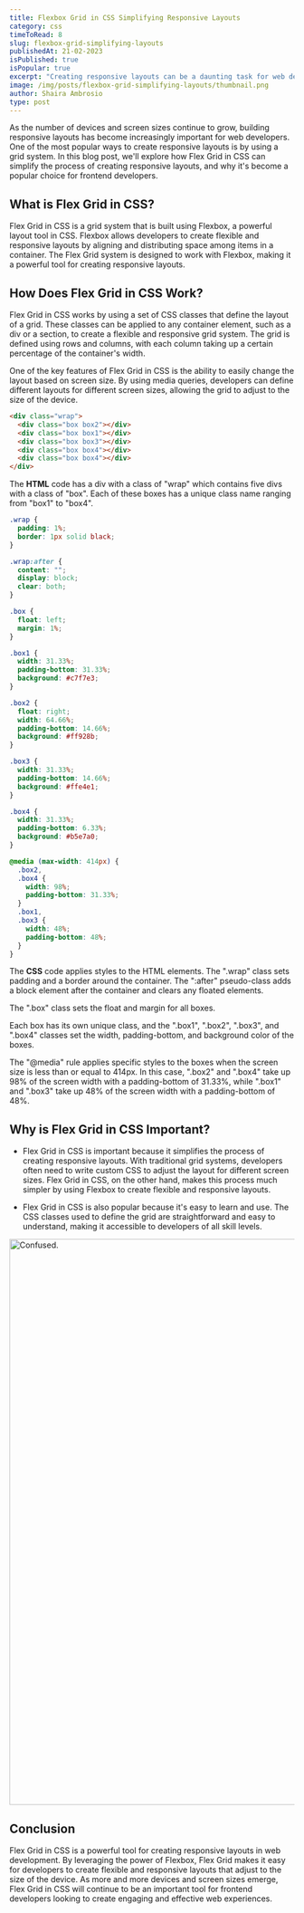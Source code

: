 ```yaml
---
title: Flexbox Grid in CSS Simplifying Responsive Layouts
category: css
timeToRead: 8
slug: flexbox-grid-simplifying-layouts
publishedAt: 21-02-2023
isPublished: true
isPopular: true
excerpt: "Creating responsive layouts can be a daunting task for web developers, especially when there are so many devices and screen sizes to consider. Fortunately, Flex Grid in CSS offers a simpler way to create responsive layouts by leveraging the power of Flexbox. In this blog post, we'll explore what Flex Grid in CSS is, how it works, and why it's become a popular choice for frontend developers looking to create flexible and responsive web layouts."
image: /img/posts/flexbox-grid-simplifying-layouts/thumbnail.png
author: Shaira Ambrosio
type: post
---
```


<div id="introduction">
  As the number of devices and screen sizes continue to grow, building responsive layouts has become increasingly
  important for web developers. One of the most popular ways to create responsive layouts is by using a grid system. In
  this blog post, we'll explore how Flex Grid in CSS can simplify the process of creating responsive layouts, and why
  it's become a popular choice for frontend developers.
</div>

## What is Flex Grid in CSS?

Flex Grid in CSS is a grid system that is built using Flexbox, a powerful layout tool in CSS. Flexbox allows developers to create flexible and responsive layouts by aligning and distributing space among items in a container. The Flex Grid system is designed to work with Flexbox, making it a powerful tool for creating responsive layouts.

## How Does Flex Grid in CSS Work?

Flex Grid in CSS works by using a set of CSS classes that define the layout of a grid. These classes can be applied to any container element, such as a div or a section, to create a flexible and responsive grid system. The grid is defined using rows and columns, with each column taking up a certain percentage of the container's width.

One of the key features of Flex Grid in CSS is the ability to easily change the layout based on screen size. By using media queries, developers can define different layouts for different screen sizes, allowing the grid to adjust to the size of the device.

<Sandbox id="copy-l1l5vl" />

```html
<div class="wrap">
  <div class="box box2"></div>
  <div class="box box1"></div>
  <div class="box box3"></div>
  <div class="box box4"></div>
  <div class="box box4"></div>
</div>
```

The **HTML** code has a div with a class of "wrap" which contains five divs with a class of "box". Each of these boxes has a unique class name ranging from "box1" to "box4".

```css
.wrap {
  padding: 1%;
  border: 1px solid black;
}

.wrap:after {
  content: "";
  display: block;
  clear: both;
}

.box {
  float: left;
  margin: 1%;
}

.box1 {
  width: 31.33%;
  padding-bottom: 31.33%;
  background: #c7f7e3;
}

.box2 {
  float: right;
  width: 64.66%;
  padding-bottom: 14.66%;
  background: #ff928b;
}

.box3 {
  width: 31.33%;
  padding-bottom: 14.66%;
  background: #ffe4e1;
}

.box4 {
  width: 31.33%;
  padding-bottom: 6.33%;
  background: #b5e7a0;
}

@media (max-width: 414px) {
  .box2,
  .box4 {
    width: 98%;
    padding-bottom: 31.33%;
  }
  .box1,
  .box3 {
    width: 48%;
    padding-bottom: 48%;
  }
}
```

The **CSS** code applies styles to the HTML elements. The ".wrap" class sets padding and a border around the container. The ":after" pseudo-class adds a block element after the container and clears any floated elements.

The ".box" class sets the float and margin for all boxes.

Each box has its own unique class, and the ".box1", ".box2", ".box3", and ".box4" classes set the width, padding-bottom, and background color of the boxes.

The "@media" rule applies specific styles to the boxes when the screen size is less than or equal to 414px. In this case, ".box2" and ".box4" take up 98% of the screen width with a padding-bottom of 31.33%, while ".box1" and ".box3" take up 48% of the screen width with a padding-bottom of 48%.

## Why is Flex Grid in CSS Important?

- Flex Grid in CSS is important because it simplifies the process of creating responsive layouts. With traditional grid systems, developers often need to write custom CSS to adjust the layout for different screen sizes. Flex Grid in CSS, on the other hand, makes this process much simpler by using Flexbox to create flexible and responsive layouts.

- Flex Grid in CSS is also popular because it's easy to learn and use. The CSS classes used to define the grid are straightforward and easy to understand, making it accessible to developers of all skill levels.

<Image src="/img/posts/flexbox-grid-simplifying-layouts/confused.jpg" alt="Confused." width="1000" height="1000" />

## Conclusion

Flex Grid in CSS is a powerful tool for creating responsive layouts in web development. By leveraging the power of Flexbox, Flex Grid makes it easy for developers to create flexible and responsive layouts that adjust to the size of the device. As more and more devices and screen sizes emerge, Flex Grid in CSS will continue to be an important tool for frontend developers looking to create engaging and effective web experiences.
